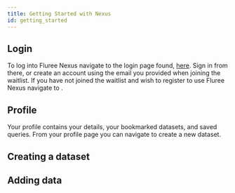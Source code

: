 ```yaml
---
title: Getting Started with Nexus
id: getting_started
---
```


## Login

To log into Fluree Nexus navigate to the login page found, [here](https://dev.flur.ee/). Sign in from there, or create an account using the email you provided
when joining the waitlist. If you have not joined the waitlist and wish to register to use Fluree Nexus navigate to []().

## Profile

Your profile contains your details, your bookmarked datasets, and saved queries. From your profile page you can navigate to create a new dataset.

## Creating a dataset

## Adding data
